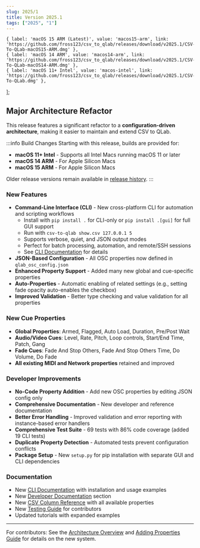 ---
slug: 2025/1
title: Version 2025.1
tags: ["2025", "1"]
---


    { label: 'macOS 15 ARM (Latest)', value: 'macos15-arm', link: 'https://github.com/fross123/csv_to_qlab/releases/download/v2025.1/CSV-To-QLab-macOS15-ARM.dmg' },
    { label: 'macOS 14 ARM', value: 'macos14-arm', link: 'https://github.com/fross123/csv_to_qlab/releases/download/v2025.1/CSV-To-QLab-macOS14-ARM.dmg' },
    { label: 'macOS 11+ Intel', value: 'macos-intel', link: 'https://github.com/fross123/csv_to_qlab/releases/download/v2025.1/CSV-To-QLab.dmg' },
];

## Major Architecture Refactor

This release features a significant refactor to a **configuration-driven architecture**, making it easier to maintain and extend CSV to QLab.

:::info Build Changes
Starting with this release, builds are provided for:
- **macOS 11+ Intel** - Supports all Intel Macs running macOS 11 or later
- **macOS 14 ARM** - For Apple Silicon Macs
- **macOS 15 ARM** - For Apple Silicon Macs

Older release versions remain available in [release history](https://github.com/fross123/csv_to_qlab/releases).
:::

### New Features

- **Command-Line Interface (CLI)** - New cross-platform CLI for automation and scripting workflows
  - Install with `pip install .` for CLI-only or `pip install .[gui]` for full GUI support
  - Run with `csv-to-qlab show.csv 127.0.0.1 5`
  - Supports verbose, quiet, and JSON output modes
  - Perfect for batch processing, automation, and remote/SSH sessions
  - See [CLI Documentation](/docs/tutorial-basics/cli) for details
- **JSON-Based Configuration** - All OSC properties now defined in `qlab_osc_config.json`
- **Enhanced Property Support** - Added many new global and cue-specific properties
- **Auto-Properties** - Automatic enabling of related settings (e.g., setting fade opacity auto-enables the checkbox)
- **Improved Validation** - Better type checking and value validation for all properties

### New Cue Properties

- **Global Properties**: Armed, Flagged, Auto Load, Duration, Pre/Post Wait
- **Audio/Video Cues**: Level, Rate, Pitch, Loop controls, Start/End Time, Patch, Gang
- **Fade Cues**: Fade And Stop Others, Fade And Stop Others Time, Do Volume, Do Fade
- **All existing MIDI and Network properties** retained and improved

### Developer Improvements

- **No-Code Property Addition** - Add new OSC properties by editing JSON config only
- **Comprehensive Documentation** - New developer and reference documentation
- **Better Error Handling** - Improved validation and error reporting with instance-based error handlers
- **Comprehensive Test Suite** - 69 tests with 86% code coverage (added 19 CLI tests)
- **Duplicate Property Detection** - Automated tests prevent configuration conflicts
- **Package Setup** - New `setup.py` for pip installation with separate GUI and CLI dependencies

### Documentation

- New [CLI Documentation](/docs/tutorial-basics/cli) with installation and usage examples
- New [Developer Documentation](/docs/developer/architecture) section
- New [CSV Column Reference](/docs/reference/csv-columns) with all available properties
- New [Testing Guide](/docs/developer/testing) for contributors
- Updated tutorials with expanded examples

<DropdownButton buttonClassName={buttonClassName} options={options} />

---

For contributors: See the [Architecture Overview](/docs/developer/architecture) and [Adding Properties Guide](/docs/developer/adding-properties) for details on the new system.
